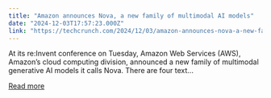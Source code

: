 ```yaml
---
title: "Amazon announces Nova, a new family of multimodal AI models"
date: "2024-12-03T17:57:23.000Z"
link: "https://techcrunch.com/2024/12/03/amazon-announces-nova-a-new-family-of-multimodal-ai-models/"
---
```


At its re:Invent conference on Tuesday, Amazon Web Services (AWS), Amazon&#8217;s cloud computing division, announced a new family of multimodal generative AI models it calls Nova. There are four text...

[Read more](https://techcrunch.com/2024/12/03/amazon-announces-nova-a-new-family-of-multimodal-ai-models/)
